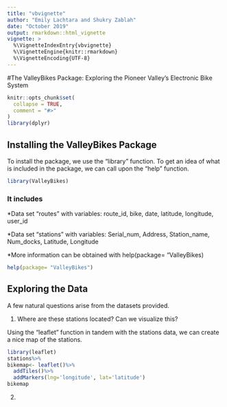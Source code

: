 ```yaml
---
title: "vbvignette"
author: "Emily Lachtara and Shukry Zablah"
date: "October 2019"
output: rmarkdown::html_vignette
vignette: >
  %\VignetteIndexEntry{vbvignette}
  %\VignetteEngine{knitr::rmarkdown}
  %\VignetteEncoding{UTF-8}
---
```

#The ValleyBikes Package: Exploring the Pioneer Valley's Electronic Bike System
```r
knitr::opts_chunk$set(
  collapse = TRUE,
  comment = "#>"
)
library(dplyr)
```

## Installing the ValleyBikes Package
To install the package, we use the "library" function. To get an idea of what is included in the package, we can call upon the "help" function.
```r
library(ValleyBikes)
```

### It includes

*Data set "routes" with variables: route_id, bike, date, latitude, longitude, user_id
    
*Data set "stations" with variables: Serial_num, Address, Station_name, Num_docks, Latitude, Longitude
    
*More information can be obtained with help(package= "ValleyBikes)

```r
help(package= "ValleyBikes")
```

## Exploring the Data

A few natural questions arise from the datasets provided. 

1) Where are these stations located? Can we visualize this?

Using the "leaflet" function in tandem with the stations data, we can create a nice map of the stations.
```r
library(leaflet)
stations%>%
bikemap<- leaflet()%>%
  addTiles()%>%
  addMarkers(lng='longitude', lat='latitude')
bikemap


```

2) 
